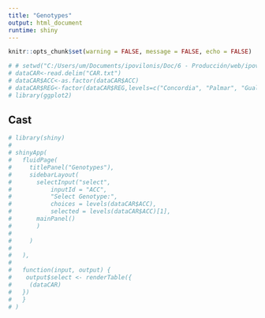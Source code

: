 ```yaml
---
title: "Genotypes"
output: html_document
runtime: shiny
---
```


```r
knitr::opts_chunk$set(warning = FALSE, message = FALSE, echo = FALSE)

# # setwd("C:/Users/um/Documents/ipovilonis/Doc/6 - Producción/web/ipovilonis.github.io")
# dataCAR<-read.delim("CAR.txt")
# dataCAR$ACC<-as.factor(dataCAR$ACC)
# dataCAR$REG<-factor(dataCAR$REG,levels=c("Concordia", "Palmar", "Gualeguaychu"))
# library(ggplot2)
```

## Cast

```r

# library(shiny)
# 
# shinyApp(
#   fluidPage(
#     titlePanel("Genotypes"),
#     sidebarLayout(
#       selectInput("select",
#           inputId = "ACC",
#           "Select Genotype:",
#           choices = levels(dataCAR$ACC),
#           selected = levels(dataCAR$ACC)[1],
#       mainPanel()
#       )
#       
#     )
#     
#   ),
#   
#   function(input, output) {
#    output$select <- renderTable({
#     (dataCAR)
#   })
#   }
# )

```